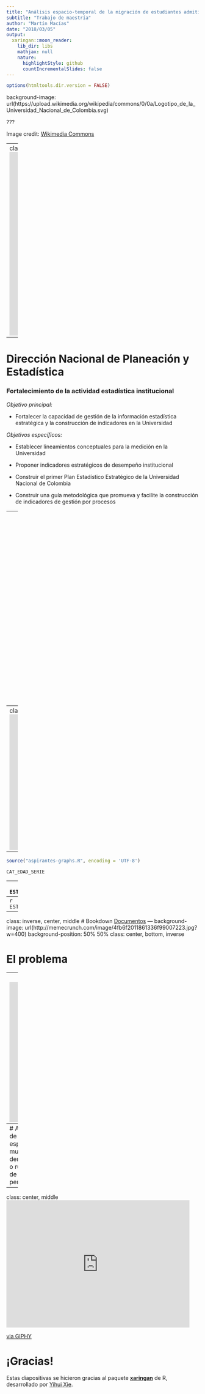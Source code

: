 ```yaml
---
title: "Análisis espacio-temporal de la migración de estudiantes admitidos a la UN"
subtitle: "Trabajo de maestría"
author: "Martín Macías"
date: "2018/03/05"
output:
  xaringan::moon_reader:
    lib_dir: libs
    mathjax: null
    nature:
      highlightStyle: github
      countIncrementalSlides: false
---
```


```r
options(htmltools.dir.version = FALSE)
```

background-image: url(https://upload.wikimedia.org/wikipedia/commons/0/0a/Logotipo_de_la_Universidad_Nacional_de_Colombia.svg)

???

Image credit: [Wikimedia Commons](https://commons.wikimedia.org/wiki/File:Logotipo_de_la_Universidad_Nacional_de_Colombia.svg)

---
class: inverse, center, middle
<iframe src="https://giphy.com/embed/Ft62PpMu4mzpm" width="480" height="480" frameBorder="0" class="giphy-embed" allowFullScreen></iframe><p><a href="https://giphy.com/gifs/workout-motivation-Ft62PpMu4mzpm">via GIPHY</a></p>
# Motivación

---

# Dirección Nacional de Planeación y Estadística

### **Fortalecimiento de la actividad estadística institucional**

_*Objetivo principal:*_

+ Fortalecer la capacidad de gestión de la información estadística estratégica y la construcción de indicadores en la Universidad

_*Objetivos específicos:*_

+ Establecer lineamientos conceptuales para la medición en la Universidad

+ Proponer indicadores estratégicos de desempeño institucional

+ Construir el primer Plan Estadístico Estratégico de la Universidad Nacional de Colombia

+ Construir una guía metodológica que promueva y facilite la construcción de indicadores de gestión por procesos

---
class: center, middle
<iframe src="https://giphy.com/embed/JkECVKwJIP4Tm" width="385" height="480" frameBorder="0" class="giphy-embed" allowFullScreen></iframe><p><a href="https://giphy.com/gifs/pencil-JkECVKwJIP4Tm">via GIPHY</a></p>
La antigua [Oficina Nacional de Planeación](http://www.onp.unal.edu.co)
---
class: inverse, center, middle 
<iframe src="https://giphy.com/embed/CTX0ivSQbI78A" width="480" height="355" frameBorder="0" class="giphy-embed" allowFullScreen></iframe><p><a href="https://giphy.com/gifs/internet-computer-technology-CTX0ivSQbI78A">via GIPHY</a></p>
# Lo que estamos haciendo
---

```r
source("aspirantes-graphs.R", encoding = 'UTF-8')
```

```r
CAT_EDAD_SERIE
```

---
```r
ESTRATO_TORTA
```
---
```r
ESTRATO_TABLA
```
---
class: inverse, center, middle 
# Bookdown
[Documentos](https://estadisticaun.github.io/BoletinOrinoquia/)
---
background-image: url(http://memecrunch.com/image/4fb6f2011861336f99007223.jpg?w=400)
background-position: 50% 50%
class: center, bottom, inverse

# El problema

---
class: center, bottom, inverse
<iframe src="https://giphy.com/embed/3o6Mbj2w67HnPQKgcE" width="480" height="366" frameBorder="0" class="giphy-embed" allowFullScreen></iframe><p><a href="https://giphy.com/gifs/season-9-the-simpsons-9x8-3o6Mbj2w67HnPQKgcE">via GIPHY</a></p>
# Posibles soluciones
---
# Aproximaciones 
- Análisis espacio-temporal
  - Estructuras de correlación espacial o temporal
- Lattices
- Datos espaciales con estructura de pánel (si analizamos los municipios a través del tiempo)
- Análisis de fenómenos demográficos 
  - Influencia de procedencia del admitido (urbana o rural)
  - Colegios privados o públicos
  - ¿Migración en función de la educación?
  - Inscrito vs. Admitido
- Caracterización del perfil del admitido de la UN
---

class: center, middle
<iframe src="https://giphy.com/embed/whhgbV7Tzete8" width="480" height="333" frameBorder="0" class="giphy-embed" allowFullScreen></iframe><p><a href="https://giphy.com/gifs/90s-thank-you-animaniacs-whhgbV7Tzete8">via GIPHY</a></p>
# ¡Gracias!

Estas diapositivas se hicieron gracias al paquete [**xaringan**](https://github.com/yihui/xaringan) de R, desarrollado por [Yihui Xie](https://yihui.name).
